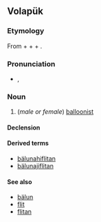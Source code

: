 ==Volapük==

===Etymology===
From {{term|bälun||balloon|lang=vo}} + {{term|-a-||genitive morpheme|lang=vo}} + {{term|flit||flight|lang=vo}} + {{term|-an||person|lang=vo}}.

===Pronunciation===
* {{IPA|[bɛlunafliˈtan]|lang=vo}}, {{SAMPA|[bElunafli"tan]}}

===Noun===
{{vo-noun}}

# (''male or female'') [[balloonist]]

====Declension====
{{vo-decl-noun}}

====Derived terms====
* [[bälunahiflitan]]
* [[bälunajiflitan]]

====See also====
* [[bälun]]
* [[flit]]
* [[flitan]]
